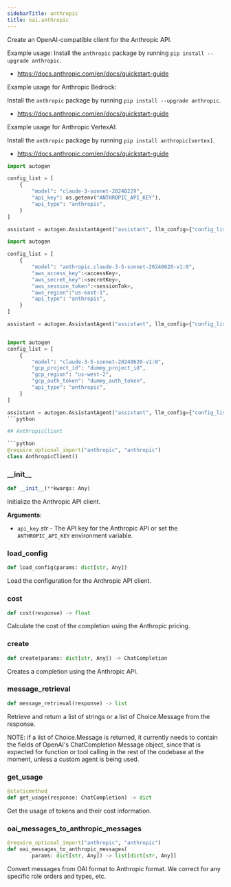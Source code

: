 ```yaml
---
sidebarTitle: anthropic
title: oai.anthropic
---
```


Create an OpenAI-compatible client for the Anthropic API.

Example usage:
Install the `anthropic` package by running `pip install --upgrade anthropic`.
- https://docs.anthropic.com/en/docs/quickstart-guide


Example usage for Anthropic Bedrock:

Install the `anthropic` package by running `pip install --upgrade anthropic`.
- https://docs.anthropic.com/en/docs/quickstart-guide


Example usage for Anthropic VertexAI:

Install the `anthropic` package by running `pip install anthropic[vertex]`.
- https://docs.anthropic.com/en/docs/quickstart-guide

```python
import autogen

config_list = [
    {
        "model": "claude-3-sonnet-20240229",
        "api_key": os.getenv("ANTHROPIC_API_KEY"),
        "api_type": "anthropic",
    }
]

assistant = autogen.AssistantAgent("assistant", llm_config={"config_list": config_list})
```
```python
import autogen

config_list = [
    {
        "model": "anthropic.claude-3-5-sonnet-20240620-v1:0",
        "aws_access_key":<accessKey>,
        "aws_secret_key":<secretKey>,
        "aws_session_token":<sessionTok>,
        "aws_region":"us-east-1",
        "api_type": "anthropic",
    }
]

assistant = autogen.AssistantAgent("assistant", llm_config={"config_list": config_list})
```
```python

import autogen
config_list = [
    {
        "model": "claude-3-5-sonnet-20240620-v1:0",
        "gcp_project_id": "dummy_project_id",
        "gcp_region": "us-west-2",
        "gcp_auth_token": "dummy_auth_token",
        "api_type": "anthropic",
    }
]

assistant = autogen.AssistantAgent("assistant", llm_config={"config_list": config_list})
```python

## AnthropicClient

```python
@require_optional_import("anthropic", "anthropic")
class AnthropicClient()
```

### \_\_init\_\_

```python
def __init__(**kwargs: Any)
```

Initialize the Anthropic API client.

**Arguments**:

- `api_key` _str_ - The API key for the Anthropic API or set the `ANTHROPIC_API_KEY` environment variable.

### load\_config

```python
def load_config(params: dict[str, Any])
```

Load the configuration for the Anthropic API client.

### cost

```python
def cost(response) -> float
```

Calculate the cost of the completion using the Anthropic pricing.

### create

```python
def create(params: dict[str, Any]) -> ChatCompletion
```

Creates a completion using the Anthropic API.

### message\_retrieval

```python
def message_retrieval(response) -> list
```

Retrieve and return a list of strings or a list of Choice.Message from the response.

NOTE: if a list of Choice.Message is returned, it currently needs to contain the fields of OpenAI's ChatCompletion Message object,
since that is expected for function or tool calling in the rest of the codebase at the moment, unless a custom agent is being used.

### get\_usage

```python
@staticmethod
def get_usage(response: ChatCompletion) -> dict
```

Get the usage of tokens and their cost information.

### oai\_messages\_to\_anthropic\_messages

```python
@require_optional_import("anthropic", "anthropic")
def oai_messages_to_anthropic_messages(
        params: dict[str, Any]) -> list[dict[str, Any]]
```

Convert messages from OAI format to Anthropic format.
We correct for any specific role orders and types, etc.

